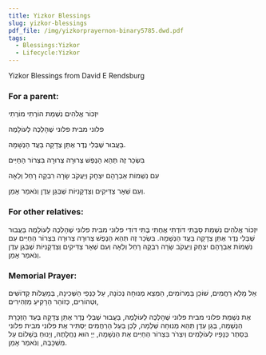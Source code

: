 ```yaml
---
title: Yizkor Blessings
slug: yizkor-blessings
pdf_file: /img/yizkorprayernon-binary5785.dwd.pdf
tags:
  - Blessings:Yizkor
  - Lifecycle:Yizkor
---
```

Yizkor Blessings from David E Rendsburg

### For a parent:

<HB> יִזְכּוֹר אֱלֹהִים נִשְׁמַת הוֹרֶתִי מוֹרֶתִי </HB>

<HB> פלוני מבית פלוני שֶׁהָלְכֶה לְעוֹלָמֶה </HB>

<HB> בַּעֲבוּר שֶׁבְּלִי נֶדֶר אֶתֵּן צְדָקָה בַּעֲד הַנְשָׁמָה. </HB>

<HB> בִּשְׂכַר זֶה תְּהֵא הַנֶפֶשׁ צְרוּרָה צְרוּרָה בִּצְרוֹר הַחַיִּים </HB>

<HB> עִם נִשְׁמוֹת אַבְרָהָם יִצְחָק וְיַעֲקֹב שָׂרָה רִבְקָה רָחֵל וְלֵאָה </HB>

<HB> וְעִם שְׁאָר צַדִּיקִים וְצַדְקָנִיּוֹת שֶׁבְּגַן עֵדֶן וְנֹאמַר אָמֵן. </HB>


### For other relatives:

<HB> יִזְכּוֹר אֱלֹהִים נִשְׁמַת </HB>
<HB> סָבֶּתִּי דּוׄדֶתִי אֲחֶתִי בֶּתִּי דּוׄדִי </HB>
<HB> פלוני מבית פלוני שֶׁהָלְכֶה לְעוֹלָמֶה בַּעֲבוּר שֶׁבְּלִי נֶדֶר אֶתֵּן צְדָקָה בַּעֲד הַנְשָׁמָה. בִּשְׂכַר זֶה תְּהֵא הַנֶפֶשׁ צְרוּרָה צְרוּרָה בִּצְרוֹר הַחַיִּים </HB>
<HB> עִם נִשְׁמוֹת אַבְרָהָם יִצְחָק וְיַעֲקֹב שָׂרָה רִבְקָה רָחֵל וְלֵאָה </HB>
<HB> וְעִם שְׁאָר צַדִּיקִים וְצַדְקָנִיּוֹת שֶׁבְּגַן עֵדֶן וְנֹאמַר אָמֵן. </HB>

### Memorial Prayer:

<HB> אֵל מָלֵא רַחֲמִים, שׁוֹכֵן בַּמְּרוֹמִים, הַמְצֵא מְנוּחָה נְכוֹנָה, עַל כַּנְפֵי הַשְּׁכִינָה, בְּמַעֲלוֹת קְדוֹשִׁים וּטְהוֹרִים, כְּזוֹהַר הָרָקִיעַ מַזְהִירִים, </HB>

<HB> אֶת נִשְׁמַת פלוני מבית פלוני שֶׁהָלְכֶה לְעוֹלָמֶהּ, בַּעֲבוּר שֶׁבְּלִי נֶדֶר אֶתֵּן צְדָקָה בְּעַד הַזְכָּרַת הַנְשָׁמָה, בְּגַן עֵדֶן תְּהֵא מְנוּחָה שְׁלֵמָה, לָכֵן בַּעַל הָרַחֲמִים יַסְתִּיר אֶת פלוני מבית פלוני בְּסֵתֶר כְּנָפָיו לְעוֹלָמִים וְיִצְרֹר בִּצְרוֹר הַחַיִּים אֶת הַנְשָׁמָה, יְיָ הוּא נַחֲלָתֶהּ, וְיָנוּחַ בְּשָׁלוֹם עַל מִשְׁכָּבֶהּ, וְנֹאמַר אָמֵן. </HB>

